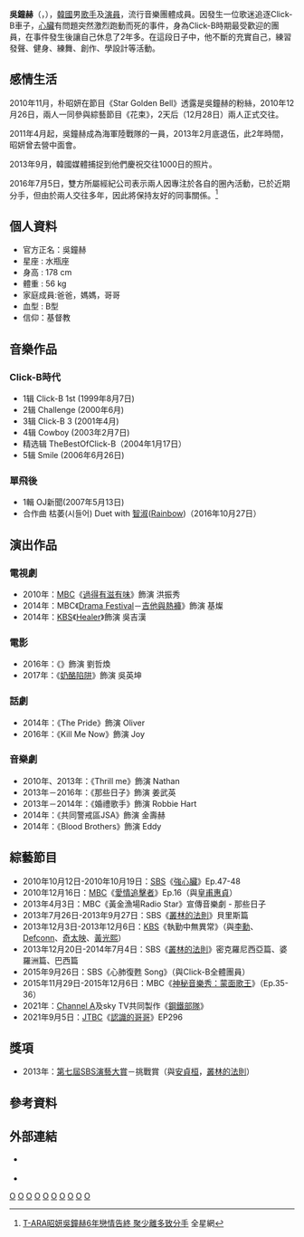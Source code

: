 {{藝人
|姓名 = 吳鐘赫
|類型 = 男藝人
|圖片 = (씬플TV) 씬플레이빌 3월호 뮤지컬 '그날들' 오종혁.jpg 
|圖片尺寸 = 
|圖片簡介 = 
|原名 = 吳鐘赫
|外文名 = 오종혁
|外文 = ko
|羅馬拼音 = Oh Jong Hyuk
|英文名 = 
|暱稱 = 
|國籍 = {{ROK}}
|出生日期 = {{birth_date_and_age|1983|2|16}}
|出生地點 = {{KOR}}[[首爾特別市|首爾特別市]][[恩平區|恩平區]]{{link-ko|水色洞|수색동}}
|逝世日期 = 
|逝世地點 = 
|職業 = [[歌手|歌手]]、[[演員|演員]]
|語言 = [[韓語|韓語]]
|教育程度 = [[慶熙大學|慶熙大學]]大眾媒體影像學系
|宗教信仰 = [[基督教|基督教]]
|配偶 = 
|兒女 = 
|父母 = 
|音樂類型 = 
|演奏樂器 = 
|出身地 = {{KOR}}[[首爾|首爾]]
|出道作 =
|出道日期 = 1999年
|代表作 = 
|活躍年代 = 1999年至今
|經紀公司 = Bless Ent（2021年8月至今）<br>[[DSP_Media|DSP Media]]（1999年至2006年，2013年2月至2020年4月）<br>[[愛貝克思|愛貝克思]]（2006年至2011年4月入伍）
|唱片公司 = [[LOEN娛樂|LOEN娛樂]]
|相關團體 = {{link-ko|Click-B|클릭비}}、[[JNC|JNC]]
|網站 = 
|獎項 = 
}}
{{Korean
|hangul= 오종혁
|hanja= 吳鐘赫
|rr= Oh Jong Hyuk
|mr= Oh Jong Hyuk
}}

'''吳鐘赫'''（{{kor|k='''오종혁'''|hanja='''吳鐘赫'''|rm='''O Jong Hyeok'''}}，{{bd|1983年|2月16日|}}），[[韓國|韓國]]男[[歌手|歌手]]及[[演員|演員]]，流行音樂團體{{link-ko|Click-B|클릭비}}成員。因發生一位歌迷追逐Click-B車子，[[心臟|心臟]]有問題突然激烈跑動而死的事件，身為Click-B時期最受歡迎的團員，在事件發生後讓自己休息了2年多。在這段日子中，他不斷的充實自己，練習發聲、健身、練舞、創作、學設計等活動。

== 感情生活 ==

2010年11月，朴昭妍在節目《Star Golden Bell》透露是吳鐘赫的粉絲，2010年12月26日，兩人一同參與綜藝節目《花束》，2天后（12月28日）兩人正式交往。

2011年4月起，吳鐘赫成為海軍陸戰隊的一員，2013年2月底退伍，此2年時間，昭妍曾去營中面會。

2013年9月，韓國媒體捕捉到他們慶祝交往1000日的照片。

2016年7月5日，雙方所屬經紀公司表示兩人因專注於各自的圈內活動，已於近期分手，但由於兩人交往多年，因此將保持友好的同事關係。<ref>[http://allthatstar.com/tw/view.php?action=5207&postID=256621 T-ARA昭妍吳鐘赫6年戀情告終 聚少離多致分手] {{Wayback|url=http://allthatstar.com/tw/view.php?action=5207&postID=256621 |date=20160826002216 }}全星網{{zh}}</ref>

==個人資料==
*官方正名：吳鐘赫
*星座 : 水瓶座
*身高 : 178 cm
*體重 : 56 kg
*家庭成員:爸爸，媽媽，哥哥
*血型 : B型
*信仰：基督教

== 音樂作品 ==
=== Click-B時代 ===
*1辑 Click-B 1st (1999年8月7日)
*2辑 Challenge (2000年6月)
*3辑 Click-B 3 (2001年4月)
*4辑 Cowboy (2003年2月7日)
*精选辑 TheBestOfClick-B（2004年1月17日）
*5辑 Smile (2006年6月26日)

=== 單飛後 ===
*1輯 OJ新聞(2007年5月13日)
*合作曲 枯萎(시들어) Duet with [[金智淑|智淑]]([[Rainbow_(音樂團體)|Rainbow]])（2016年10月27日）

== 演出作品 ==
=== 電視劇 ===
*2010年：[[文化廣播_(韓國)|MBC]]《[[過得有滋有味|過得有滋有味]]》飾演 洪振秀
*2014年：MBC《[[Drama_Festival|Drama Festival]]－[[Drama_Festival#第二季|吉他與熱褲]]》飾演 基燦
*2014年：[[韓國放送公社|KBS]]《[[Healer|Healer]]》飾演 吳吉漢

=== 電影 ===
*2016年：《{{link-ko|舞水端|무수단 (영화)}}》飾演 劉哲煥
*2017年：《[[奶酪陷阱_(電影)|奶酪陷阱]]》飾演 吳英坤

=== 話劇 ===
*2014年：《The Pride》飾演 Oliver
*2016年：《Kill Me Now》飾演 Joy

=== 音樂劇 ===
*2010年、2013年：《Thrill me》飾演 Nathan
*2013年－2016年：《那些日子》飾演 姜武英
*2013年－2014年：《婚禮歌手》飾演 Robbie Hart
*2014年：《共同警戒區JSA》飾演 金壽赫
*2014年：《Blood Brothers》飾演 Eddy

== 綜藝節目 ==
*2010年10月12日-2010年10月19日：[[SBS株式會社|SBS]]《[[強心臟|強心臟]]》Ep.47-48
*2010年12月16日：[[文化廣播_(韓國)|MBC]]《[[愛情追擊者|愛情追擊者]]》Ep.16（與[[皇甫惠貞|皇甫惠貞]]）
*2013年4月3日：MBC《黃金漁場Radio Star》宣傳音樂劇 - 那些日子
*2013年7月26日-2013年9月27日：SBS《[[叢林的法則|叢林的法則]]》貝里斯篇
*2013年12月3日-2013年12月6日：[[韓國放送公社|KBS]]《執勤中無異常》（與[[李勳|李勳]]、[[Defconn|Defconn]]、[[奇太映|奇太映]]、[[黃光熙|黃光熙]]）
*2013年12月20日-2014年7月4日：SBS《[[叢林的法則|叢林的法則]]》密克羅尼西亞篇、婆羅洲篇、巴西篇
*2015年9月26日：SBS《心肺復甦 Song》（與Click-B全體團員）
*2015年11月29日-2015年12月6日：MBC《[[神秘音樂秀：蒙面歌王|神秘音樂秀：蒙面歌王]]》（Ep.35-36）
*2021年：[[Channel_A|Channel A]]及sky TV共同製作《[[鋼鐵部隊|鋼鐵部隊]]》
*2021年9月5日：[[JTBC|JTBC]]《[[認識的哥哥|認識的哥哥]]》EP296

==獎項==
*2013年：[[SBS演藝大賞#2013年|第七屆SBS演藝大賞]]－挑戰賞（與[[安貞桓|安貞桓]]，[[叢林的法則|叢林的法則]]）

== 參考資料 ==
{{reflist}}

== 外部連結 ==
* {{official|www.avex.com.tw/oj}} {{zh-tw}}
* {{instagram|5jong9}}{{ko}}
{{DSP Media}}
[[Category:韓國男歌手|O]]
[[Category:韓語流行音樂歌手|O]]
[[Category:韓國流行音樂歌手|O]]
[[Category:韓國電視演員|O]]
[[Category:韓國音樂劇演員|O]]
[[Category:韓國新教徒|O]]
[[Category:慶熙大學校友|O]]
[[Category:首爾特別市出身人物|O]]
[[Category:韓國海軍陸戰隊人物|O]]
[[Category:吳姓|O]]